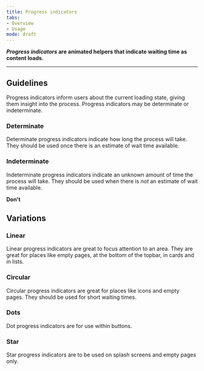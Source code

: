 ```yaml
---
title: Progress indicators 
tabs: 
- Overview
- Usage
mode: draft
---
```


***Progress indicators* are animated helpers that indicate waiting time as content loads.**
<!--One to two sentences as an introduction to the component-->

***

## Guidelines
<!--List how to use it, sizes, widths, grid interactions, color allowances -->

Progress indicators inform users about the current loading state, giving them insight into the process. Progress indicators may be determinate or indeterminate. 

### Determinate

Determinate progress indicators indicate how long the process will take. They should be used once there is an estimate of wait time available. 


### Indeterminate

Indeterminate progress indicators indicate an unknown amount of time the process will take. They should be used when there is *not* an estimate of wait time available. 


**Don't**
<!--Bullet point list if needed -->


## Variations 
<!--One ### heading per frame in Figma, explaining each component in that frame. One 'content' section per variation if needed -->


### Linear

Linear progress indicators are great to focus attention to an area. They are great for places like empty pages, at the bottom of the topbar, in cards and in lists. 

<Embed url="https://www.figma.com/file/0bGXR2sCwMVSDNyyzu5BXrO5/Desktop-UI?node-id=2529%3A17" />


### Circular

Circular progress indicators are great for places like icons and empty pages. They should be used for short waiting times. 

<Embed url="https://www.figma.com/file/0bGXR2sCwMVSDNyyzu5BXrO5/Desktop-UI?node-id=2529%3A34" />


### Dots

Dot progress indicators are for use within buttons. 

<Embed url="https://www.figma.com/file/0bGXR2sCwMVSDNyyzu5BXrO5/Desktop-UI?node-id=112%3A887" />


### Star

Star progress indicators are to be used on splash screens and empty pages only. 

<Embed url="https://www.figma.com/file/0bGXR2sCwMVSDNyyzu5BXrO5/Desktop-UI?node-id=2529%3A67" />
